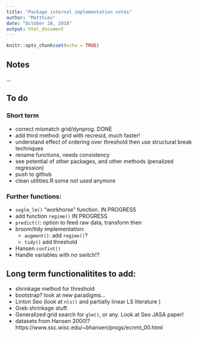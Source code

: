 ```yaml
---
title: "Package internal implementation notes"
author: "Matthieu"
date: "October 28, 2018"
output: html_document
---
```


```r
knitr::opts_chunk$set(echo = TRUE)
```

## Notes
...


## To do

### Short term

* correct mismatch grid/dynprog. DONE
* add third method:  grid with recresid, much faster!
* understand effect of ordering over threshold then use structural break techniques
* rename functions, needs consistency
* see potential of other packages, and other methods (penalized regression)
* push to github
* clean utilities.R some not used anymore

### Further functions:

* `seglm_lm()` "workhorse" function. IN PROGRESS
* add function `regime()` IN PROGRESS
* `predict()`: option to feed raw data, transform then
* broom/tidy implementation: 
    - `augment()`: add `regime()`?
    - `tidy()` add threshold
* Hansen `confint()`
* Handle variables with no switch!?
    
## Long term functionalitites to add:

* shrinkage method for threshold
* bootstrap? look at new paradigms...
* Linton Seo (look at `nls()` and partially linear LS literature ) 
* Greb shrinkage stuff. 
* Generalized grid search for `glm()`, or any. Look at Seo JASA paper!
* datasets from Hansen 2000!? https://www.ssc.wisc.edu/~bhansen/progs/ecnmt_00.html

